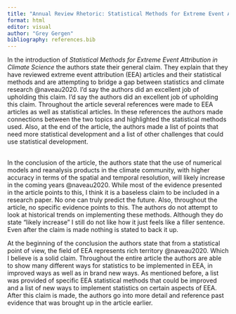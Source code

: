 ```yaml
---
title: "Annual Review Rhetoric: Statistical Methods for Extreme Event Attribution in Climate Science"
format: html
editor: visual
author: "Grey Gergen"
bibliography: references.bib
---
```


In the introduction of *Statistical Methods for Extreme Event Attribution in Climate Science* the authors state their general claim. They explain that they have reviewed extreme event attribution (EEA) articles and their statistical methods and are attempting to bridge a gap between statistics and climate research @naveau2020. I'd say the authors did an excellent job of upholding this claim. I'd say the authors did an excellent job of upholding this claim. Throughout the article several references were made to EEA articles as well as statistical articles. In these references the authors made connections between the two topics and highlighted the statistical methods used. Also, at the end of the article, the authors made a list of points that need more statistical development and a list of other challenges that could use statistical development.

\
In the conclusion of the article, the authors state that the use of numerical models and reanalysis products in the climate community, with higher accuracy in terms of the spatial and temporal resolution, will likely increase in the coming years @naveau2020. While most of the evidence presented in the article points to this, I think it is a baseless claim to be included in a research paper. No one can truly predict the future. Also, throughout the article, no specific evidence points to this. The authors do not attempt to look at historical trends on implementing these methods. Although they do state “likely increase” I still do not like how it just feels like a filler sentence. Even after the claim is made nothing is stated to back it up.

At the beginning of the conclusion the authors state that from a statistical point of view, the field of EEA represents rich territory @naveau2020. Which I believe is a solid claim. Throughout the entire article the authors are able to show many different ways for statistics to be implemented in EEA, in improved ways as well as in brand new ways. As mentioned before, a list was provided of specific EEA statistical methods that could be improved and a list of new ways to implement statistics on certain aspects of EEA. After this claim is made, the authors go into more detail and reference past evidence that was brought up in the article earlier.
